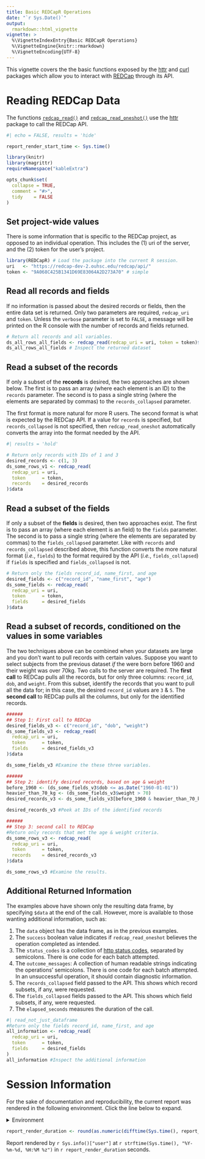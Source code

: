 ---
title: Basic REDCapR Operations
date: "`r Sys.Date()`"
output:
  rmarkdown::html_vignette
vignette: >
  %\VignetteIndexEntry{Basic REDCapR Operations}
  %\VignetteEngine{knitr::rmarkdown}
  %\VignetteEncoding{UTF-8}
---

This vignette covers the the basic functions exposed by the [httr](https://github.com/r-lib/httr) and [curl](https://cran.r-project.org/package=curl) packages which allow you to interact with [REDCap](https://projectredcap.org/) through its API.

Reading REDCap Data
==================================================================

The functions [`redcap_read()`](https://ouhscbbmc.github.io/REDCapR/reference/redcap_read.html) and [`redcap_read_oneshot()`](https://ouhscbbmc.github.io/REDCapR/reference/redcap_read_oneshot.html) use the [httr](https://cran.r-project.org/package=httr) package to call the REDCap API.

```{r set_options}
#| echo = FALSE, results = 'hide'

report_render_start_time <- Sys.time()

library(knitr)
library(magrittr)
requireNamespace("kableExtra")

opts_chunk$set(
  collapse = TRUE,
  comment = "#>",
  tidy    = FALSE
)
```

Set project-wide values
------------------------------------------------------------------

There is some information that is specific to the REDCap project, as opposed to an individual operation.  This includes the (1) uri of the server, and the (2) token for the user's project.

```{r project_values}
library(REDCapR) # Load the package into the current R session.
uri   <- "https://redcap-dev-2.ouhsc.edu/redcap/api/"
token <- "9A068C425B1341D69E83064A2D273A70" # simple
```

Read all records and fields
------------------------------------------------------------------

If no information is passed about the desired records or fields, then the entire data set is returned.  Only two parameters are required, `redcap_uri` and `token`.  Unless the `verbose` parameter is set to `FALSE`, a message will be printed on the R console with the number of records and fields returned.

```{r return_all}
# Return all records and all variables.
ds_all_rows_all_fields <- redcap_read(redcap_uri = uri, token = token)$data
ds_all_rows_all_fields # Inspect the returned dataset
```

Read a subset of the records
------------------------------------------------------------------

If only a subset of the **records** is desired, the two approaches are shown below.  The first is to pass an array (where each element is an ID) to the `records` parameter.  The second is to pass a single string (where the elements are separated by commas) to the `records_collapsed` parameter.

The first format is more natural for more R users.  The second format is what is expected by the REDCap API.  If a value for `records` is specified, but `records_collapsed` is not specified, then `redcap_read_oneshot` automatically converts the array into the format needed by the API.

```{r read_row_subset}
#| results = 'hold'

# Return only records with IDs of 1 and 3
desired_records <- c(1, 3)
ds_some_rows_v1 <- redcap_read(
  redcap_uri = uri,
  token      = token,
  records    = desired_records
)$data
```

Read a subset of the fields
------------------------------------------------------------------

If only a subset of the **fields** is desired, then two approaches exist.  The first is to pass an array (where each element is an field) to the `fields` parameter.  The second is to pass a single string (where the elements are separated by commas) to the `fields_collapsed` parameter. Like with `records` and `records_collapsed` described above, this function converts the more natural format (*i.e.*, `fields`) to the format required by the API (*i.e.*, `fields_collapsed`) if `fields` is specified and `fields_collapsed` is not.

```{r read_field_subset}
# Return only the fields record_id, name_first, and age
desired_fields <- c("record_id", "name_first", "age")
ds_some_fields <- redcap_read(
  redcap_uri = uri,
  token      = token,
  fields     = desired_fields
)$data
```

Read a subset of records, conditioned on the values in some variables
------------------------------------------------------------------

The two techniques above can be combined when your datasets are large and you don't want to pull records with certain values.  Suppose you want to select subjects from the previous dataset *if* the were born before 1960 and their weight was over 70kg.  Two calls to the server are required.  The **first call** to REDCap pulls all the records, but for only three columns: `record_id`, `dob`, and `weight`.  From this subset, identify the records that you want to pull all the data for; in this case, the desired `record_id` values are `3` & `5`.  The **second call** to REDCap pulls all the columns, but only for the identified records.

```{r read_record_field_subset}
######
## Step 1: First call to REDCap
desired_fields_v3 <- c("record_id", "dob", "weight")
ds_some_fields_v3 <- redcap_read(
  redcap_uri = uri,
  token      = token,
  fields     = desired_fields_v3
)$data

ds_some_fields_v3 #Examine the these three variables.

######
## Step 2: identify desired records, based on age & weight
before_1960 <- (ds_some_fields_v3$dob <= as.Date("1960-01-01"))
heavier_than_70_kg <- (ds_some_fields_v3$weight > 70)
desired_records_v3 <- ds_some_fields_v3[before_1960 & heavier_than_70_kg, ]$record_id

desired_records_v3 #Peek at IDs of the identified records

######
## Step 3: second call to REDCap
#Return only records that met the age & weight criteria.
ds_some_rows_v3 <- redcap_read(
  redcap_uri = uri,
  token      = token,
  records    = desired_records_v3
)$data

ds_some_rows_v3 #Examine the results.
```

Additional Returned Information
------------------------------------------------------------------

The examples above have shown only the resulting data frame, by specifying `$data` at the end of the call.  However, more is available to those wanting additional information, such as:

1. The `data` object has the data frame, as in the previous examples.
1. The `success` boolean value indicates if `redcap_read_oneshot` believes the operation completed as intended.
1. The `status_codes` is a collection of [http status codes](https://en.wikipedia.org/wiki/List_of_HTTP_status_codes), separated by semicolons.  There is one code for each batch attempted.
1. The `outcome_messages`: A collection of human readable strings indicating the operations' semicolons.  There is one code for each batch attempted.  In an unsuccessful operation, it should contain diagnostic information.
1. The `records_collapsed` field passed to the API.  This shows which record subsets, if any, were requested.
1. The `fields_collapsed` fields passed to the API.  This shows which field subsets, if any, were requested.
1. The `elapsed_seconds` measures the duration of the call.

```{r}
#| read_not_just_dataframe
#Return only the fields record_id, name_first, and age
all_information <- redcap_read(
  redcap_uri = uri,
  token      = token,
  fields     = desired_fields
)
all_information #Inspect the additional information
```

Session Information
==================================================================

For the sake of documentation and reproducibility, the current report was rendered in the following environment.  Click the line below to expand.

<details>
  <summary>Environment <span class="glyphicon glyphicon-plus-sign"></span></summary>
```{r session-info, echo=FALSE}
if (requireNamespace("sessioninfo", quietly = TRUE)) {
  sessioninfo::session_info()
} else {
  sessionInfo()
}
```
</details>

```{r session-duration, echo=FALSE}
report_render_duration <- round(as.numeric(difftime(Sys.time(), report_render_start_time, units = "secs")))
```

Report rendered by `r Sys.info()["user"]` at `r strftime(Sys.time(), "%Y-%m-%d, %H:%M %z")` in `r report_render_duration` seconds.
